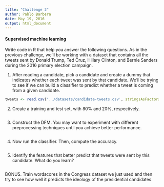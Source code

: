 ```yaml
---
title: "Challenge 2"
author: Pablo Barbera
date: May 19, 2016
output: html_document
---
```


#### Supervised machine learning

Write code in R that help you answer the following questions. As in the previous challenge, we'll be working with a dataset that contains all the tweets sent by Donald Trump, Ted Cruz, Hillary Clinton, and Bernie Sanders during the 2016 primary election campaign.

1. After reading a candidate, pick a candidate and create a dummy that indicates whether each tweet was sent by that candidate. We'll be trying to see if we can build a classifier to predict whether a tweet is coming from a given candidate.

```r
tweets <- read.csv('../datasets/candidate-tweets.csv', stringsAsFactors=F)

```

2. Create a training and test set, with 80% and 20%, respectively.

```r

```

3. Construct the DFM. You may want to experiment with different preprocessing techniques until you achieve better performance.

```r

```

4. Now run the classifier. Then, compute the accuracy.

```r

```

5. Identify the features that better predict that tweets were sent by this candidate. What do you learn?
```r

```

BONUS. Train wordscores in the Congress dataset we just used and then try to see how well it predicts the ideology of the presidential candidates

```r

```


